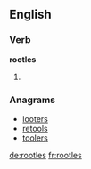 ==English==

===Verb===
'''rootles'''

# {{third-person singular of|[[rootle]]}}

===Anagrams===
* [[looters#English|looters]]
* [[retools#English|retools]]
* [[toolers#English|toolers]]

[[de:rootles]]
[[fr:rootles]]